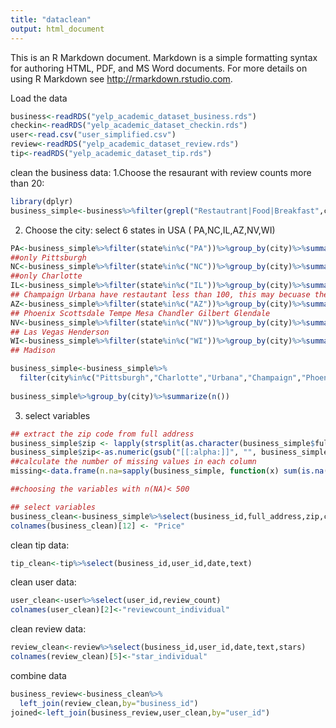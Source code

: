 ```yaml
---
title: "dataclean"
output: html_document
---
```


This is an R Markdown document. Markdown is a simple formatting syntax for authoring HTML, PDF, and MS Word documents. For more details on using R Markdown see <http://rmarkdown.rstudio.com>.

Load the data

```r
business<-readRDS("yelp_academic_dataset_business.rds")
checkin<-readRDS("yelp_academic_dataset_checkin.rds")
user<-read.csv("user_simplified.csv")
review<-readRDS("yelp_academic_dataset_review.rds")
tip<-readRDS("yelp_academic_dataset_tip.rds")
```

clean the business data:
1.Choose the resaurant with review counts more than 20:
```r
library(dplyr)
business_simple<-business%>%filter(grepl("Restautrant|Food|Breakfast",categories))%>%filter(review_count>20)
```

2. Choose the city: select 6 states in USA ( PA,NC,IL,AZ,NV,WI) 
```r
PA<-business_simple%>%filter(state%in%c("PA"))%>%group_by(city)%>%summarize(n=n())%>%filter(n>100)
##only Pittsburgh
NC<-business_simple%>%filter(state%in%c("NC"))%>%group_by(city)%>%summarize(n=n())%>%filter(n>100)
##only Charlotte
IL<-business_simple%>%filter(state%in%c("IL"))%>%group_by(city)%>%summarize(n=n())
## Champaign Urbana have restautant less than 100, this may becuase the city is small
AZ<-business_simple%>%filter(state%in%c("AZ"))%>%group_by(city)%>%summarize(n=n())%>%filter(n>100)
## Phoenix Scottsdale Tempe Mesa Chandler Gilbert Glendale
NV<-business_simple%>%filter(state%in%c("NV"))%>%group_by(city)%>%summarize(n=n())%>%filter(n>100)
## Las Vegas Henderson
WI<-business_simple%>%filter(state%in%c("WI"))%>%group_by(city)%>%summarize(n=n())%>%filter(n>100)
## Madison

business_simple<-business_simple%>%
  filter(city%in%c("Pittsburgh","Charlotte","Urbana","Champaign","Phoenix", "Scottsdale","Tempe","Mesa", "Chandler","Gilbert","Glendale", "Las Vegas","Henderson", "Madison"))
  
business_simple%>%group_by(city)%>%summarize(n())
```

3. select variables
```r
## extract the zip code from full address
business_simple$zip <- lapply(strsplit(as.character(business_simple$full_address), "\\,"), "[", 2)
business_simple$zip<-as.numeric(gsub("[[:alpha:]]", "", business_simple$zip))
##calculate the number of missing values in each column
missing<-data.frame(n.na=sapply(business_simple, function(x) sum(is.na(x)))) 

##choosing the variables with n(NA)< 500

## select variables
business_clean<-business_simple%>%select(business_id,full_address,zip,categories,city,review_count,neighborhoods,longitude,state,stars,latitude,`attributes.Price Range`,`attributes.Accepts Credit Cards`)
colnames(business_clean)[12] <- "Price"
```

clean tip data:

```r
tip_clean<-tip%>%select(business_id,user_id,date,text)
```
clean user data:

```r
user_clean<-user%>%select(user_id,review_count)
colnames(user_clean)[2]<-"reviewcount_individual"
```

clean review data:

```r
review_clean<-review%>%select(business_id,user_id,date,text,stars)
colnames(review_clean)[5]<-"star_individual"
```

combine data
```r
business_review<-business_clean%>%
  left_join(review_clean,by="business_id")
joined<-left_join(business_review,user_clean,by="user_id")
```



